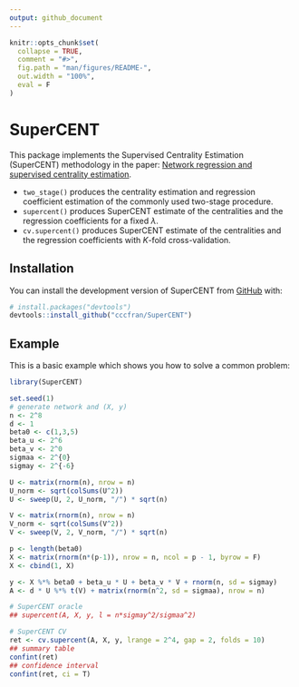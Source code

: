 ```yaml
---
output: github_document
---
```


<!-- README.md is generated from README.Rmd. Please edit that file -->

```r
knitr::opts_chunk$set(
  collapse = TRUE,
  comment = "#>",
  fig.path = "man/figures/README-",
  out.width = "100%",
  eval = F
)
```

# SuperCENT

<!-- badges: start -->
<!-- badges: end -->

This package implements the Supervised Centrality Estimation (SuperCENT) methodology in the paper: 
[Network regression and supervised centrality estimation](https://jh-cai.com/docs/SuperCENT.pdf).

* `two_stage()` produces the centrality estimation and regression coefficient estimation of the commonly used two-stage procedure.
* `supercent()` produces SuperCENT estimate of the centralities and the regression coefficients for a fixed $\lambda$.
* `cv.supercent()` produces SuperCENT estimate of the centralities and the regression coefficients with $K$-fold cross-validation.

## Installation

You can install the development version of SuperCENT from [GitHub](https://github.com/) with:

```r
# install.packages("devtools")
devtools::install_github("cccfran/SuperCENT")
```

## Example

This is a basic example which shows you how to solve a common problem:

```r
library(SuperCENT)

set.seed(1)
# generate network and (X, y)
n <- 2^8
d <- 1
beta0 <- c(1,3,5)
beta_u <- 2^6
beta_v <- 2^0
sigmaa <- 2^{0}
sigmay <- 2^{-6}

U <- matrix(rnorm(n), nrow = n)
U_norm <- sqrt(colSums(U^2))
U <- sweep(U, 2, U_norm, "/") * sqrt(n)

V <- matrix(rnorm(n), nrow = n)
V_norm <- sqrt(colSums(V^2))
V <- sweep(V, 2, V_norm, "/") * sqrt(n)

p <- length(beta0) 
X <- matrix(rnorm(n*(p-1)), nrow = n, ncol = p - 1, byrow = F)
X <- cbind(1, X)

y <- X %*% beta0 + beta_u * U + beta_v * V + rnorm(n, sd = sigmay)
A <- d * U %*% t(V) + matrix(rnorm(n^2, sd = sigmaa), nrow = n)

# SuperCENT oracle
## supercent(A, X, y, l = n*sigmay^2/sigmaa^2)

# SuperCENT CV
ret <- cv.supercent(A, X, y, lrange = 2^4, gap = 2, folds = 10)
## summary table
confint(ret)
## confidence interval
confint(ret, ci = T)
```
